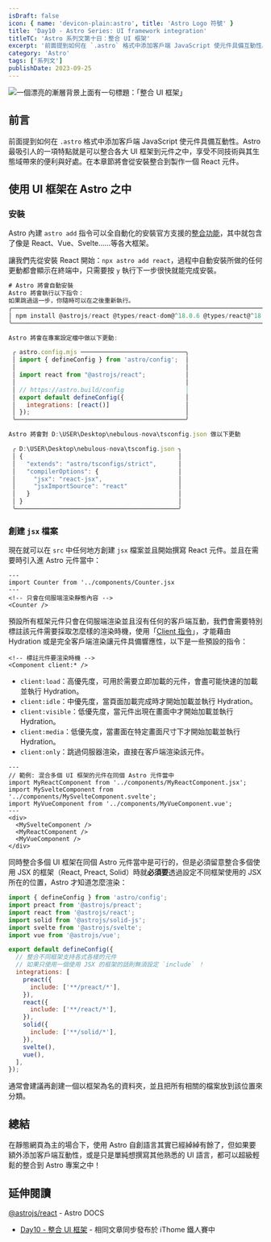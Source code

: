 ```yaml
---
isDraft: false
icon: { name: 'devicon-plain:astro', title: 'Astro Logo 符號' }
title: 'Day10 - Astro Series: UI framework integration'
titleTC: 'Astro 系列文第十日：整合 UI 框架'
excerpt: '前面提到如何在 `.astro` 格式中添加客戶端 JavaScript 使元件具備互動性。Astro 最吸引人的一項特點就是可以整合各大 UI 框架到元件之中，享受不同技術與其生態域帶來的便利與好處。在本章節將會從安裝整合到製作一個 React 元件。'
category: 'Astro'
tags: ['系列文']
publishDate: 2023-09-25
---
```


![一個漂亮的漸層背景上面有一句標題：「整合 UI 框架」](./day10-ui-framework-integration.webp)

## 前言

前面提到如何在 `.astro` 格式中添加客戶端 JavaScript 使元件具備互動性。Astro 最吸引人的一項特點就是可以整合各大 UI 框架到元件之中，享受不同技術與其生態域帶來的便利與好處。在本章節將會從安裝整合到製作一個 React 元件。

## 使用 UI 框架在 Astro 之中

### 安裝

Astro 內建 `astro add` 指令可以全自動化的安裝官方支援的[整合功能](https://docs.astro.build/en/guides/integrations-guide/)，其中就包含了像是 React、Vue、Svelte……等各大框架。

讓我們先從安裝 React 開始：`npx astro add react`，過程中自動安裝所做的任何更動都會顯示在終端中，只需要按 `y` 執行下一步很快就能完成安裝。

```jsx
# Astro 將會自動安裝
Astro 將會執行以下指令：
如果跳過這一步，你隨時可以在之後重新執行。
╭────────────────────────────────────────────────────────────────────────────────────────────────────────────╮
│ npm install @astrojs/react @types/react-dom@^18.0.6 @types/react@^18.0.21 react-dom@^18.0.0 react@^18.0.0  │
╰────────────────────────────────────────────────────────────────────────────────────────────────────────────╯

Astro 將會在專案設定檔中做以下更動:

 ╭ astro.config.mjs ─────────────────────────────╮
 │ import { defineConfig } from 'astro/config';  │
 │                                               │
 │ import react from "@astrojs/react";           │
 │                                               │
 │ // https://astro.build/config                 │
 │ export default defineConfig({                 │
 │   integrations: [react()]                     │
 │ });                                           │
 ╰───────────────────────────────────────────────╯

Astro 將會對 D:\USER\Desktop\nebulous-nova\tsconfig.json 做以下更動

 ╭ D:\USER\Desktop\nebulous-nova\tsconfig.json ╮
 │ {                                           │
 │   "extends": "astro/tsconfigs/strict",      │
 │   "compilerOptions": {                      │
 │     "jsx": "react-jsx",                     │
 │     "jsxImportSource": "react"              │
 │   }                                         │
 │ }                                           │
 ╰─────────────────────────────────────────────╯
```

### 創建 `jsx` 檔案

現在就可以在 `src` 中任何地方創建 `jsx` 檔案並且開始撰寫 React 元件。並且在需要時引入進 Astro 元件當中：

```astro
---
import Counter from '../components/Counter.jsx
---
<!-- 只會在伺服端渲染靜態內容 -->
<Counter />
```

預設所有框架元件只會在伺服端渲染並且沒有任何的客戶端互動，我們會需要特別標註該元件需要採取怎麼樣的渲染時機，使用「[Client 指令](https://docs.astro.build/en/reference/directives-reference/#client-directives)」，才能藉由 Hydration 或是完全客戶端渲染讓元件具備響應性，以下是一些預設的指令：

```astro
<!-- 標註元件要渲染時機 -->
<Component client:* />
```

- `client:load`：高優先度，可用於需要立即加載的元件，會盡可能快速的加載並執行 Hydration。
- `client:idle`：中優先度，當頁面加載完成時才開始加載並執行 Hydration。
- `client:visible`：低優先度，當元件出現在畫面中才開始加載並執行 Hydration。
- `client:media`：低優先度，當畫面在特定畫面尺寸下才開始加載並執行 Hydration。
- `client:only`：跳過伺服器渲染，直接在客戶端渲染該元件。

```astro
---
// 範例: 混合多個 UI 框架的元件在同個 Astro 元件當中
import MyReactComponent from '../components/MyReactComponent.jsx';
import MySvelteComponent from '../components/MySvelteComponent.svelte';
import MyVueComponent from '../components/MyVueComponent.vue';
---
<div>
  <MySvelteComponent />
  <MyReactComponent />
  <MyVueComponent />
</div>
```

同時整合多個 UI 框架在同個 Astro 元件當中是可行的，但是必須留意整合多個使用 JSX 的框架（React, Preact, Solid）時就**必須要**透過設定不同框架使用的 JSX 所在的位置，Astro 才知道怎麼渲染：

```javascript
import { defineConfig } from 'astro/config';
import preact from '@astrojs/preact';
import react from '@astrojs/react';
import solid from '@astrojs/solid-js';
import svelte from '@astrojs/svelte';
import vue from '@astrojs/vue';

export default defineConfig({
  // 整合不同框架支持各式各樣的元件
  // 如果只使用一個使用 JSX 的框架的話則無須設定 `include` ！
  integrations: [
    preact({
      include: ['**/preact/*'],
    }),
    react({
      include: ['**/react/*'],
    }),
    solid({
      include: ['**/solid/*'],
    }),
    svelte(),
    vue(),
  ],
});
```

通常會建議再創建一個以框架為名的資料夾，並且把所有相關的檔案放到該位置來分類。

## 總結

在靜態網頁為主的場合下，使用 Astro 自創語言其實已經綽綽有餘了，但如果要額外添加客戶端互動性，或是只是單純想撰寫其他熟悉的 UI 語言，都可以超級輕鬆的整合到 Astro 專案之中！

## 延伸閱讀

[@astrojs/react](https://docs.astro.build/en/guides/integrations-guide/react/) - Astro DOCS

- [Day10 - 整合 UI 框架](https://ithelp.ithome.com.tw/articles/10326388) - 相同文章同步發布於 iThome 鐵人賽中
